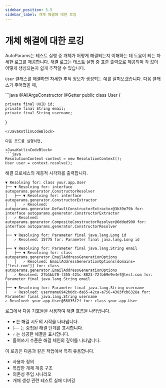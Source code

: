 ```yaml
---
sidebar_position: 5.5
sidebar_label: 개체 해결에 대한 로깅
---
```



# 개체 해결에 대한 로깅

AutoParams는 테스트 실행 중 개체가 어떻게 해결되는지 이해하는 데 도움이 되는 자세한 로그를 제공합니다. 해결 로그는 테스트 실행 중 표준 출력으로 제공되며 각 값이 어떻게 생성되는지 쉽게 추적할 수 있습니다.

`User` 클래스를 해결하면 자세한 추적 정보가 생성되는 예를 살펴보겠습니다. 다음 클래스가 주어졌을 때,

<JavaKotlinCodeBlock>
```java
@AllArgsConstructor
@Getter
public class User {

    private final UUID id;
    private final String email;
    private final String username;
}
```
</JavaKotlinCodeBlock>

다음 코드를 실행하면,

<JavaKotlinCodeBlock>
```java
ResolutionContext context = new ResolutionContext();
User user = context.resolve();
```
</JavaKotlinCodeBlock>

해결 프로세스의 계층적 시각화를 출력합니다.

```text
▼ Resolving for: class your.app.User
├── ▼ Resolving for: interface autoparams.generator.ConstructorResolver
│   ├── ▼ Resolving for: interface autoparams.generator.ConstructorExtractor
│   │   ✓ Resolved: autoparams.generator.DefaultConstructorExtractor@3b39e79b for: interface autoparams.generator.ConstructorExtractor
│   ✓ Resolved: autoparams.generator.CompositeConstructorResolver@6dded900 for: interface autoparams.generator.ConstructorResolver
│
├── ▼ Resolving for: Parameter final java.lang.Long id
│   ✓ Resolved: 15775 for: Parameter final java.lang.Long id
│
├── ▼ Resolving for: Parameter final java.lang.String email
│   ├── ▼ Resolving for: class autoparams.generator.EmailAddressGenerationOptions
│   │   ✓ Resolved: EmailAddressGenerationOptions[domains=["test.com"]] for: class autoparams.generator.EmailAddressGenerationOptions
│   ✓ Resolved: 27b1bb70-f355-421c-8823-72fb69e9e4e7@test.com for: Parameter final java.lang.String email
│
├── ▼ Resolving for: Parameter final java.lang.String username
│   ✓ Resolved: username6942b0dc-da65-42ca-a756-4303fcb6328a for: Parameter final java.lang.String username
✓ Resolved: your.app.User@56835f2f for: class your.app.User
```

로그에서 다음 기호들을 사용하여 해결 흐름을 나타냅니다.
- `▼` 는 해결 시도의 시작을 나타냅니다.
- `├──` 는 중첩된 해결 단계를 표시합니다.
- `✓` 는 성공한 해결을 표시합니다.
- 들여쓰기 수준은 해결 체인의 깊이를 나타냅니다.

이 로깅은 다음과 같은 작업에서 특히 유용합니다.
- 사용자 정의
- 복잡한 개체 계층 구조
- 의존성 주입 시나리오
- 개체 생성 관련 테스트 실패 디버깅

